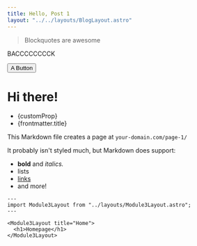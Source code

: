 ```yaml
---
title: Hello, Post 1
layout: "../../layouts/BlogLayout.astro"
---
```




> Blockquotes are awesome

<Link href="/blog">BACCCCCCCCK</Link>

<Button client:load>A Button</Button>

# Hi there!

- {customProp}
- {frontmatter.title}

This Markdown file creates a page at `your-domain.com/page-1/`

It probably isn't styled much, but Markdown does support:

- **bold** and _italics._
- lists
- [links](https://astro.build)
- and more!

```astro
---
import Module3Layout from "../layouts/Module3Layout.astro";
---

<Module3Layout title="Home">
  <h1>Homepage</h1>
</Module3Layout>
```
